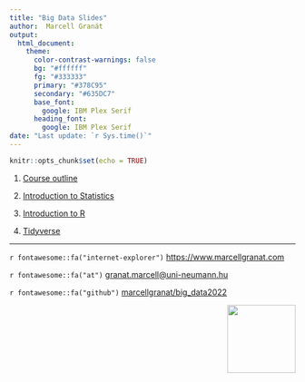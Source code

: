 ```yaml
---
title: "Big Data Slides"
author:  Marcell Granát
output:
  html_document:
    theme:
      color-contrast-warnings: false
      bg: "#ffffff"
      fg: "#333333"
      primary: "#378C95"
      secondary: "#635DC7"
      base_font:
        google: IBM Plex Serif
      heading_font:
        google: IBM Plex Serif
date: "Last update: `r Sys.time()`"
---
```


```r
knitr::opts_chunk$set(echo = TRUE)
```

1. [Course outline](course-outline.html)

1. [Introduction to Statistics](introduction-to-statistics.html)

1. [Introduction to R](introduction-to-r.html)

1. [Tidyverse](tidyverse.html)

------------------------------------------------------------------------

 `r fontawesome::fa("internet-explorer")` [https://www.marcellgranat.com](https://www.marcellgranat.com/big_data)

`r fontawesome::fa("at")` [granat.marcell@uni-neumann.hu](mailto:granat.marcell@uni-neumann.hu)

`r fontawesome::fa("github")` [marcellgranat/big_data2022](https://github.com/MarcellGranat/big_data2022)

<div class="logos"><img src="mnb_intezet.png" width="120px" align="right"></div>

